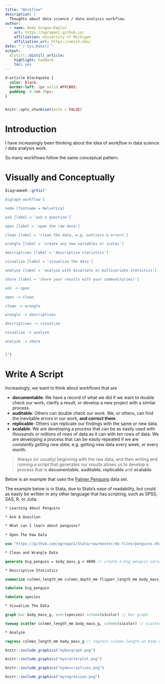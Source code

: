 ```yaml
---
title: "Workflow"
description: |
  Thoughts about data science / data analysis workflow.
author:
  - name: Andy Grogan-Kaylor 
    url: https://agrogan1.github.io/
    affiliation: University of Michigan
    affiliation_url: https://umich.edu/
date: "`r Sys.Date()`"
output:
  distill::distill_article:
    highlight: haddock
    toc: yes
---
```


```css

d-article blockquote {
  color: black;
  border-left: 2px solid #FFCB05; 
  padding: 0.5em 10px;
}
  
```

```r

knitr::opts_chunk$set(echo = FALSE)

```

# Introduction

I have increasingly been thinking about the idea of *workflow* in data science / data analysis work.

So many workflows follow the same conceptual pattern.

# Visually and Conceptually

```r

DiagrammeR::grViz("

digraph workflow {

node [fontname = Helvetica]

ask [label = 'ask a question']

open [label = 'open the raw data']

clean [label = 'clean the data, e.g. outliers & errors']

wrangle [label = 'create any new variables or scales']

descriptives [label = 'descriptive statistics']

visualize [label = 'visualize the data']

analyze [label = 'analyze with bivariate or multivariate statistics']

share [label = 'share your results with your community(ies)']

ask -> open 

open -> clean 

clean -> wrangle

wrangle -> descriptives

descriptives -> visualize

visualize -> analyze

analyze -> share


}")

```

# Write A Script

Increasingly, we want to think about workflows that are 

* **documentable**: We have a record of what we did if we want to double check our work, clarify a result, or develop a new project with a similar process.
* **auditable**: Others can double check our work. We, or others, can find the inevitable errors in our work, **and correct them**.
* **replicable**: Others can replicate our findings with the same or new data.
* **scalable**: We are developing a process that can be as easily used with *thousands* or *millions* of rows of data as it can with *ten* rows of data. We are developing a process that can be easily repeated if we are *constantly getting new data*, e.g. getting new data every week, or every month.

> Always (or usually) beginning with the raw data, and then writing and running a script that generates our results allows us to develop a process that is **documentable**, **auditable**, **replicable** and **scalable**.

Below is an example that uses the [Palmer Penguins](https://allisonhorst.github.io/palmerpenguins/) data set. 

The example below is in Stata, due to Stata's ease of readability, but could as easily be written in any other language that has scripting, such as SPSS, SAS, R, or Julia.

```stata

* Learning About Penguins

* Ask A Question

* What can I learn about penguins?
  
* Open The Raw Data

use "https://github.com/agrogan1/Stata/raw/master/do-files/penguins.dta", clear 

* Clean and Wrangle Data

generate big_penguin = body_mass_g > 4000 // create a big penguin variable

* Descriptive Statistics

summarize culmen_length_mm culmen_depth_mm flipper_length_mm body_mass_g

tabulate big_penguin

tabulate species

* Visualize The Data

graph bar body_mass_g, over(species) scheme(s1color) // bar graph

twoway scatter culmen_length_mm body_mass_g, scheme(s1color) // scatterplot

* Analyze

regress culmen_length_mm body_mass_g // regress culmen length on body mass

```

<aside>
```r

knitr::include_graphics("mybargraph.png")

```

```r

knitr::include_graphics("myscatterplot.png")

```

```r

knitr::include_graphics("mydescriptives.png")

```

```r

knitr::include_graphics("myregression.png")

```
</aside>



